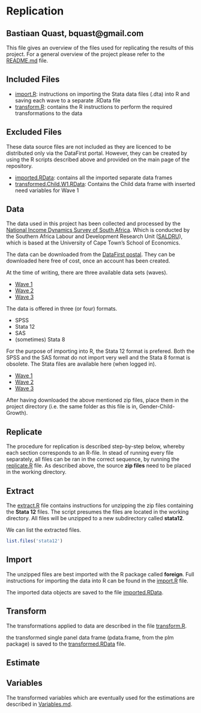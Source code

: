 Replication
========================================================
Bastiaan Quast, bquast@gmail.com
--------------------------------------------------------

This file gives an overview of the files used for replicating the results of this project. For a general overview of the project please refer to the [README.md](/README.md) file.

Included Files
--------------------------------------------------------
* [import.R](/import.R): instructions on importing the Stata data files (.dta) into R and saving each wave to a separate .RData file
* [transform.R](/transform.R): contains the R instructions to perform the required transformations to the data



Excluded Files
--------------------------------------------------------
These data source files are not included as they are licenced to be distributed only via the DataFirst portal. However, they can be created by using the R scripts described above and provided on the main page of the repository.


* [imported.RData](/imported.RData): contains all the imported separate data frames
* [transformed.Child.W1.RData](/transformed.Child.W1.RData): Contains the Child data frame with inserted need variables for Wave 1


Data
--------------------------------------------------------
The data used in this project has been collected and processed by the [National Income Dynamics Survey of South Africa][1]. Which is conducted by the Southern Africa Labour and Development Research Unit ([SALDRU][2]), which is based at the University of Cape Town’s School of Economics.

The data can be downloaded from the [DataFirst postal][2]. They can be downloaded here free of cost, once an account has been created.

At the time of writing, there are three available data sets (waves).

* [Wave 1][3]
* [Wave 2][4]
* [Wave 3][5]

The data is offered in three (or four) formats.

* SPSS
* Stata 12
* SAS
* (sometimes) Stata 8

For the purpose of importing into R, the Stata 12 format is prefered. Both the SPSS and the SAS format do not import very well and the Stata 8 format is obsolete. The Stata files are available here (when logged in).

* [Wave 1][6]
* [Wave 2][7]
* [Wave 3][8]

After having downloaded the above mentioned zip files, place them in the project directory (i.e. the same folder as this file is in, Gender-Child-Growth).

Replicate
--------------------------------------------------------
The procedure for replication is described step-by-step below, whereby each section corresponds to an R-file. In stead of running every file separately, all files can be ran in the correct sequence, by running the [replicate.R](/replicate.R) file. As described above, the source **zip files** need to be placed in the working directory.

Extract
--------------------------------------------------------
The [extract.R](/extract.R) file contains instructions for unzipping the zip files containing the **Stata 12** files. The script presumes the files are located in the working directory. All files will be unzipped to a new subdirectory called **stata12**.

We can list the extracted files.

```r
list.files('stata12')
```


Import
--------------------------------------------------------
The unzipped files are best imported with the R package called **foreign**. Full instructions for importing the data into R can be found in the [import.R](/import.R) file.

The imported data objects are saved to the file [imported.RData](/imported.RData).

Transform
--------------------------------------------------------
The transformations applied to data are described in the file [transform.R](/transform.R).

the transformed single panel data frame (pdata.frame, from the plm package) is saved to the [transformed.RData](/transformed.RData) file.

Estimate
--------------------------------------------------------


Variables
--------------------------------------------------------
The transformed variables which are eventually used for the estimations are described in [Variables.md](/Variables.md).


[1]: http://www.nids.uct.ac.za/
[2]: http://www.saldru.uct.ac.za/
[3]: http://www.datafirst.uct.ac.za/dataportal/index.php/catalog/central/about
[4]: http://www.datafirst.uct.ac.za/dataportal/index.php/catalog/451
[5]: http://www.datafirst.uct.ac.za/dataportal/index.php/catalog/452
[6]: http://www.datafirst.uct.ac.za/dataportal/index.php/catalog/453
[7]: http://www.datafirst.uct.ac.za/dataportal/index.php/catalog/451/download/6038
[8]: http://www.datafirst.uct.ac.za/dataportal/index.php/catalog/452/download/6001
[9]: http://www.datafirst.uct.ac.za/dataportal/index.php/catalog/453/download/6052